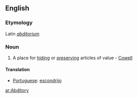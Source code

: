 ==English==
===Etymology===
Latin ''[[abditorium]]''
===Noun===
#A place for [[hiding]] or [[preserving]] articles of value - [[Cowell]]
====Translation====
* [[Portuguese]]: [[escondrijo]]

[[ar:Abditory]]